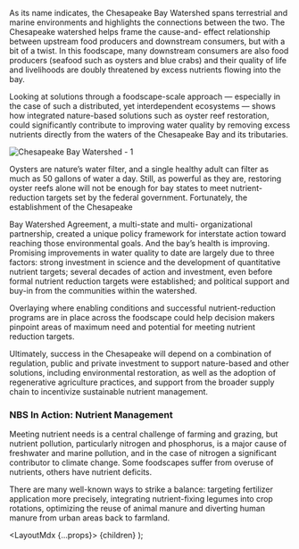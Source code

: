 

As its name indicates, the Chesapeake Bay Watershed spans terrestrial and marine environments and highlights the connections between the two. The Chesapeake watershed helps frame the cause-and- effect relationship between upstream food producers and downstream consumers, but with a bit of a twist. In this foodscape, many downstream consumers are also food producers (seafood such as oysters and blue crabs) and their quality of life and livelihoods are doubly threatened by excess nutrients flowing into the bay.

Looking at solutions through a foodscape-scale approach — especially in the case of such a distributed, yet interdependent ecosystems — shows how integrated nature-based solutions such as oyster reef restoration, could significantly contribute to improving water quality by removing excess nutrients directly from the waters of the Chesapeake Bay and its tributaries.

<Image src="/images/case-studies/chesapeake-bay-watershed/01.jpg" alt="Chesapeake Bay Watershed - 1" width={1280} height={457} />

Oysters are nature’s water filter, and a single healthy adult can filter as much as 50 gallons of water a day. Still, as powerful as they are, restoring oyster reefs alone will not be enough for bay states to meet nutrient- reduction targets set by the federal government. Fortunately, the establishment of the Chesapeake

Bay Watershed Agreement, a multi-state and multi- organizational partnership, created a unique policy framework for interstate action toward reaching those environmental goals. And the bay’s health is improving. Promising improvements in water quality to date are largely due to three factors: strong investment in science and the development of quantitative nutrient targets; several decades of action and investment, even before formal nutrient reduction targets were established; and political support and buy-in from the communities within the watershed.

Overlaying where enabling conditions and successful nutrient-reduction programs are in place across the foodscape could help decision makers pinpoint areas of maximum need and potential for meeting nutrient reduction targets.

Ultimately, success in the Chesapeake will depend on a combination of regulation, public and private investment to support nature-based and other solutions, including environmental restoration, as well as the adoption of regenerative agriculture practices, and support from the broader supply chain to incentivize sustainable nutrient management.

### NBS In Action: Nutrient Management

Meeting nutrient needs is a central challenge of farming and grazing, but nutrient pollution, particularly nitrogen and phosphorus, is a major cause of freshwater and marine pollution, and in the case of nitrogen a significant contributor to climate change. Some foodscapes suffer from overuse of nutrients, others have nutrient deficits.

There are many well-known ways to strike a balance: targeting fertilizer application more precisely, integrating nutrient-fixing legumes into crop rotations, optimizing the reuse of animal manure and diverting human manure from urban areas back to farmland.

  <LayoutMdx {...props}>
    {children}
  </LayoutMdx>
);
